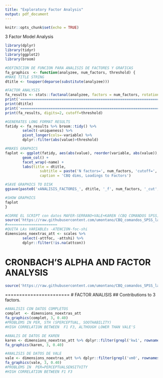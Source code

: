 ```yaml
---
title: "Exploratory Factor Analysis"
output: pdf_document
---
```


```r
knitr::opts_chunk$set(echo = TRUE)
```

3 Factor Model Analysis 

```r
library(dplyr)
library(tidyr)
library(ggplot2)
library(broom)

#DEFINICION DE FUNCION PARA ANALISIS DE FACTORES Y GRAFICAS
fa_graphics  <- function(analyzee, num_factors, threshold) {
#MAKE TITLE STRING
dtitle <- toupper(deparse(substitute(analyzee)))

#FACTOR ANALYSIS
fa_results <- stats::factanal(analyzee, factors = num_factors, rotation="promax")
print('==========================================================================')
print(dtitle)
print('==========================================================================')
print(fa_results, digits=2, cutoff=threshold)

#GENERATES LONG FORMAT RESULTS
fatidy <- fa_results %>% broom::tidy() %>% 
        select(-uniqueness) %>% 
        pivot_longer(cols=-variable) %>% 
        dplyr::filter(abs(value)>threshold)

#MAKES GRAPHICS
faplot <- ggplot(fatidy, aes(abs(value), reorder(variable, abs(value)), col=variable, fill=value>0)) +
        geom_col() +
        facet_wrap(~name) + 
        labs(title = dtitle,
                subtitle = paste('N factors=', num_factors, 'cutoff=', threshold),
                caption = 'CBQ dims, Loadings to Factors')

#SAVE GRAPHICS TO DISK
ggsave(paste0('xANALISIS_FACTORES_', dtitle, '_f', num_factors, '_cut', chartr('.', '_', threshold), '.pdf'))

#SHOW GRAPHICS
faplot
}
```


```r
#CORRE EL SCRIPT con datos MAFER-SERRANO+VALE+KAREN (CBQ COMANDOS SPSS)
source('https://raw.githubusercontent.com/umontano/CBQ_comandos_SPSS_lab_ChyC/main/CBQ_SIN_INVERTIDOS_lab_CHyC.R')
#=======================
#QUITA LAs VARIABLEs -ATENCION-foc-shi
dimensions_noextras_att <- scales %>%
        select(-attfoc, -attshi) %>% 
        dplyr::filter(!is.na(attcon))
```

# CRONBACH'S ALPHA AND FACTOR ANALYSIS

```r
source('https://raw.githubusercontent.com/umontano/CBQ_comandos_SPSS_lab_ChyC/main/CBQ_alpha_mfserrano_vale_karen.R')
```


=======================
# FACTOR ANALISIS
## Contributions to 3 factors.
```r
#ANALISIS CON DATOS COMPLETOS
complet  <- dimensions_noextras_att
fa_graphics(complet, 3, 0.40)
#PROBLEMS IN PER, STH (SPERCEPTUAL, SOOTHABILITY)
#HIGH CORRELATION BETWEEN  F1 F3, ALTHOUGH LOWER THAN VALE'S

#ANALIS DE DATOS DE KAREN 
karen <- dimensions_noextras_att %>% dplyr::filter(grepl('kw1', rownames(dimensions_noextras_att)))
fa_graphics(karen, 3, 0.40)

#ANALISIS DE DATOS DE VALE
vale <- dimensions_noextras_att %>% dplyr::filter(grepl('vm0', rownames(dimensions_noextras_att)))
fa_graphics(vale, 3, 0.40)
#PROBLEMS IN  PER=PERCEPTUALSENSITVITY
#HIGH CORRELATION BETWEEN F1 F3 
```
